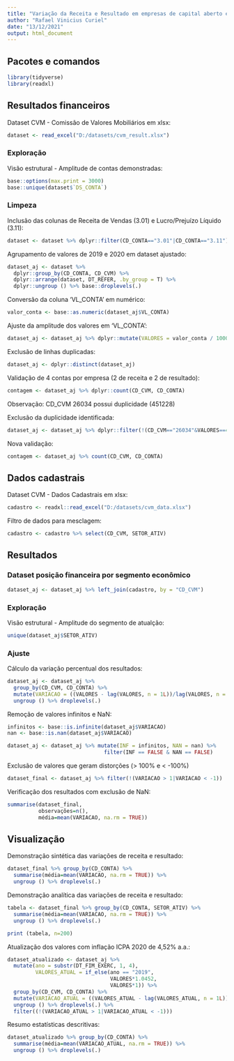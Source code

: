 ```yaml
---
title: "Variação da Receita e Resultado em empresas de capital aberto em 2020"
author: "Rafael Vinicius Curiel"
date: "13/12/2021"
output: html_document
---
```


## Pacotes e comandos

```r
library(tidyverse)
library(readxl)
```



## Resultados financeiros

Dataset CVM - Comissão de Valores Mobiliários em xlsx:
```r
dataset <- read_excel("D:/datasets/cvm_result.xlsx")
```



### Exploração

Visão estrutural - Amplitude de contas demonstradas:
```r
base::options(max.print = 3000)
base::unique(dataset$`DS_CONTA`)
```



### Limpeza

Inclusão das colunas de Receita de Vendas (3.01) e Lucro/Prejuízo Líquido (3.11):
```r
dataset <- dataset %>% dplyr::filter(CD_CONTA=="3.01"|CD_CONTA=="3.11")
```


Agrupamento de valores de 2019 e 2020 em dataset ajustado:
```r
dataset_aj <- dataset %>% 
  dplyr::group_by(CD_CONTA, CD_CVM) %>% 
  dplyr::arrange(dataset, DT_REFER, .by_group = T) %>% 
  dplyr::ungroup () %>% base::droplevels(.)
```


Conversão da coluna 'VL_CONTA' em numérico:
```r
valor_conta <- base::as.numeric(dataset_aj$VL_CONTA)
```


Ajuste da amplitude dos valores em 'VL_CONTA':
```r
dataset_aj <- dataset_aj %>% dplyr::mutate(VALORES = valor_conta / 10000000000)
```


Exclusão de linhas duplicadas:
```r
dataset_aj <- dplyr::distinct(dataset_aj)
```


Validação de 4 contas por empresa (2 de receita e 2 de resultado):
```r
contagem <- dataset_aj %>% dplyr::count(CD_CVM, CD_CONTA)
```  
Observação: CD_CVM 26034 possui duplicidade (451228)
  
    
Exclusão da duplicidade identificada:
```r
dataset_aj <- dataset_aj %>% dplyr::filter(!(CD_CVM=="26034"&VALORES==451228))
```  


Nova validação:
```r
contagem <- dataset_aj %>% count(CD_CVM, CD_CONTA)
```  



## Dados cadastrais

Dataset CVM - Dados Cadastrais em xlsx:
```r
cadastro <- readxl::read_excel("D:/datasets/cvm_data.xlsx")
```


Filtro de dados para mesclagem:
```r
cadastro <- cadastro %>% select(CD_CVM, SETOR_ATIV)
```    



## Resultados

### Dataset posição financeira por segmento econômico
```r
dataset_aj <- dataset_aj %>% left_join(cadastro, by = "CD_CVM")
```



### Exploração

Visão estrutural - Amplitude do segmento de atualção:
```r
unique(dataset_aj$SETOR_ATIV)
```



### Ajuste

Cálculo da variação percentual dos resultados:
```r
dataset_aj <- dataset_aj %>% 
  group_by(CD_CVM, CD_CONTA) %>%
  mutate(VARIACAO = ((VALORES - lag(VALORES, n = 1L))/lag(VALORES, n = 1L))) %>% 
  ungroup () %>% droplevels(.)
```


Remoção de valores infinitos e NaN:
```r
infinitos <- base::is.infinite(dataset_aj$VARIACAO)
nan <- base::is.nan(dataset_aj$VARIACAO)

dataset_aj <- dataset_aj %>% mutate(INF = infinitos, NAN = nan) %>% 
                               filter(INF == FALSE & NAN == FALSE)
```


Exclusão de valores que geram distorções (> 100% e < -100%)
```r
dataset_final <- dataset_aj %>% filter(!(VARIACAO > 1|VARIACAO < -1))
```


Verificação dos resultados com exclusão de NaN:
```r
summarise(dataset_final,
          observações=n(),
          média=mean(VARIACAO, na.rm = TRUE))
```



## Visualização

Demonstração sintética das variações de receita e resultado:
```r
dataset_final %>% group_by(CD_CONTA) %>% 
  summarise(média=mean(VARIACAO, na.rm = TRUE)) %>% 
  ungroup () %>% droplevels(.)
```


Demonstração analítica das variações de receita e resultado:
```r
tabela <- dataset_final %>% group_by(CD_CONTA, SETOR_ATIV) %>% 
  summarise(média=mean(VARIACAO, na.rm = TRUE)) %>% 
  ungroup () %>% droplevels(.)

print (tabela, n=200)
```


Atualização dos valores com inflação ICPA 2020 de 4,52% a.a.:
```r
dataset_atualizado <- dataset_aj %>% 
  mutate(ano = substr(DT_FIM_EXERC, 1, 4),
         VALORES_ATUAL = if_else(ano == "2019",
                                 VALORES*1.0452,
                                 VALORES*1)) %>%
  group_by(CD_CVM, CD_CONTA) %>%
  mutate(VARIACAO_ATUAL = ((VALORES_ATUAL - lag(VALORES_ATUAL, n = 1L))/lag(VALORES_ATUAL, n = 1L))) %>% 
  ungroup () %>% droplevels(.) %>%
  filter((!(VARIACAO_ATUAL > 1|VARIACAO_ATUAL < -1)))
```


Resumo estatísticas descritivas:
```r
dataset_atualizado %>% group_by(CD_CONTA) %>% 
  summarise(média=mean(VARIACAO_ATUAL, na.rm = TRUE)) %>% 
  ungroup () %>% droplevels(.)
```